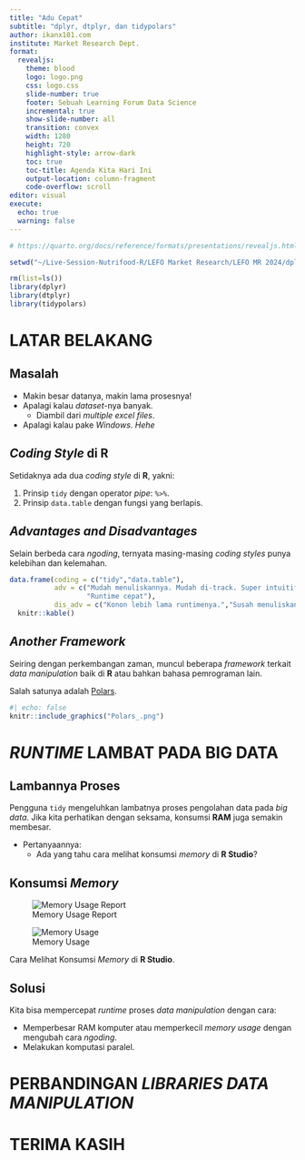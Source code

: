```yaml
---
title: "Adu Cepat"
subtitle: "dplyr, dtplyr, dan tidypolars"
author: ikanx101.com
institute: Market Research Dept.
format: 
  revealjs:
    theme: blood
    logo: logo.png
    css: logo.css
    slide-number: true
    footer: Sebuah Learning Forum Data Science
    incremental: true
    show-slide-number: all
    transition: convex
    width: 1280
    height: 720
    highlight-style: arrow-dark
    toc: true
    toc-title: Agenda Kita Hari Ini
    output-location: column-fragment
    code-overflow: scroll
editor: visual
execute: 
  echo: true
  warning: false
---
```


```r
# https://quarto.org/docs/reference/formats/presentations/revealjs.html

setwd("~/Live-Session-Nutrifood-R/LEFO Market Research/LEFO MR 2024/dplyr dtplyr tidypolars")

rm(list=ls())
library(dplyr)
library(dtplyr)
library(tidypolars)
```

# LATAR BELAKANG

## Masalah {.center}

-   Makin besar datanya, makin lama prosesnya!
-   Apalagi kalau *dataset*-nya banyak.
    -   Diambil dari *multiple excel files*.
-   Apalagi kalau pake *Windows*. *Hehe*

## *Coding Style* di **R** {.center}

Setidaknya ada dua *coding style* di **R**, yakni:

1.  Prinsip `tidy` dengan operator *pipe*: `%>%`.
2.  Prinsip `data.table` dengan fungsi yang berlapis.

## *Advantages and Disadvantages* {.center}

Selain berbeda cara *ngoding*, ternyata masing-masing *coding styles* punya kelebihan dan kelemahan.

```r
data.frame(coding = c("tidy","data.table"),
           adv = c("Mudah menuliskannya. Mudah di-track. Super intuitif.",
                   "Runtime cepat"),
           dis_adv = c("Konon lebih lama runtimenya.","Susah menuliskannya.")) %>% 
  knitr::kable()
```

## *Another Framework* {.center}

Seiring dengan perkembangan zaman, muncul beberapa *framework* terkait *data manipulation* baik di **R** atau bahkan bahasa pemrograman lain.

Salah satunya adalah [Polars](https://pola.rs/about-us/).

```r
#| echo: false
knitr::include_graphics("Polars_.png")
```

# *RUNTIME* LAMBAT PADA BIG DATA

## Lambannya Proses {.center}

Pengguna `tidy` mengeluhkan lambatnya proses pengolahan data pada *big data*. Jika kita perhatikan dengan seksama, konsumsi **RAM** juga semakin membesar.

-   Pertanyaannya:
    -   Ada yang tahu cara melihat konsumsi *memory* di **R Studio**?

## Konsumsi *Memory* {.center}

::: {#fig-elephants layout-ncol="2"}
![Memory Usage Report](Screenshot%20from%202024-01-22%2014-55-52.png){#fig-surus}

![Memory Usage](Screenshot%20from%202024-01-22%2014-56-08.png){#fig-hanno}

Cara Melihat Konsumsi *Memory* di **R Studio**.
:::

## Solusi {.center}

Kita bisa mempercepat _runtime_ proses _data manipulation_ dengan cara:

- Memperbesar RAM komputer atau memperkecil _memory usage_ dengan mengubah cara _ngoding_.
- Melakukan komputasi paralel.

# PERBANDINGAN *LIBRARIES DATA MANIPULATION*

# TERIMA KASIH {.unnumbered .unlisted}
